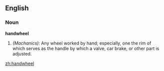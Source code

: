 ==English==

===Noun===
'''handwheel'''

# ''(Machanics):'' Any wheel worked by hand; especially, one the rim of which serves as the handle by which a valve, car brake, or other part is adjusted.

[[zh:handwheel]]